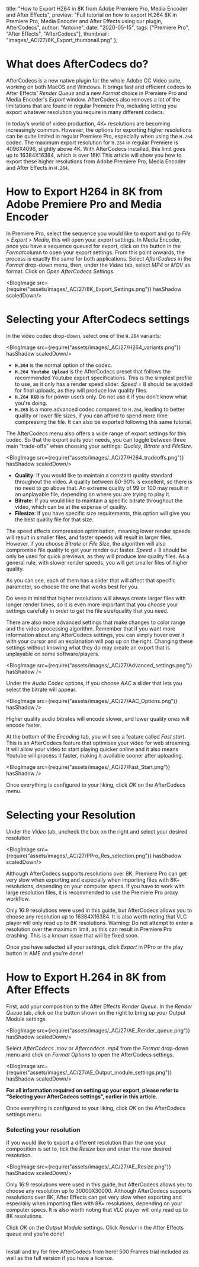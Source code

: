 
  title: "How to Export H264 in 8K from Adobe Premiere Pro, Media Encoder and After Effects",
  preview: "Full tutorial on how to export H.264 8K in Premiere Pro, Media Encoder and After Effects using our plugin, AfterCodecs",
  author: "Antoine",
  date: "2020-05-15",
  tags: ["Premiere Pro", "After Effects", "AfterCodecs"],
  thumbnail: "images/_AC/27/8K_Export_thumbnail.png"
};


# What does AfterCodecs do?

AfterCodecs is a new native plugin for the whole Adobe CC Video suite, working on both MacOS and Windows. It brings fast and efficient codecs to After Effects’ <i>Render Queue</i> and a new <i>Format</i> choice in Premiere Pro and Media Encoder's <i>Export</i> window. AfterCodecs also removes a lot of the limitations that are found in regular Premiere Pro, including letting you export whatever resolution you require in many different codecs.

In today’s world of video production, 4K+ resolutions are becoming increasingly common. However, the options for exporting higher resolutions can be quite limited in regular Premiere Pro, especially when using the <code>H.264</code> codec. 
The maximum export resolution for <code>H.264</code> in regular Premiere is 4096X4096, slightly above 4K. With AfterCodecs installed, this limit goes up to 16384X16384, which is over 16K! This article will show you how to export these higher resolutions from Adobe Premiere Pro, Media Encoder and After Effects in <code>H.264</code>.



# How to Export H264 in 8K from Adobe Premiere Pro and Media Encoder

In Premiere Pro, select the sequence you would like to export and go to <i>File</i> &gt; <i>Export</i> &gt; <i>Media</i>, this will open your export settings.
In Media Encoder, once you have a sequence queued for export, click on the button in the <i>Format</i>column to open your export settings.
From this point onwards, the process is exactly the same for both applications.
Select <i>AfterCodecs</i> in the <i>Format</i> drop-down menu, then, under the <i>Video</i> tab, select <i>MP4</i> or <i>MOV</i> as format.
Click on <i>Open AfterCodecs Settings</i>.

<BlogImage src={require("assets/images/_AC/27/8K_Export_Settings.png")} hasShadow scaledDown/>

# Selecting your AfterCodecs settings

In the video codec drop-down, select one of the <code>H.264</code> variants:

<BlogImage src={require("assets/images/_AC/27/H264_variants.png")} hasShadow scaledDown/>

* <strong><code>H.264</code></strong> is the normal option of the codec.
* <strong><code>H.264 Youtube Upload</code></strong> is the AfterCodecs preset that follows the recommended Youtube export specifications. This is the simplest profile to use, as it only has a render speed slider. <i>Speed</i> = 8 should be avoided for final uploads, as they will produce low quality files.
* <strong><code>H.264 RGB</code></strong> is for power users only. Do not use it if you don't know what you're doing.
* <strong><code>H.265</code></strong> is a more advanced codec compared to <code>H.264</code>, leading to better quality or lower file sizes, if you can afford to spend more time compressing the file. It can also be exported following this same tutorial.

The AfterCodecs menu also offers a wide range of export settings for this codec.
So that the export suits your needs, you can toggle between three main “trade-offs” when choosing your settings: <i>Quality</i>, <i>Bitrate</i> and <i>FileSize</i>.

<BlogImage src={require("assets/images/_AC/27/H264_tradeoffs.png")} hasShadow scaledDown/>

* <strong>Quality</strong>: If you would like to maintain a constant quality standard throughout the video. A quality between 80-90% is excellent, so there is no need to go above that. An extreme quality of 99 or 100 may result in an unplayable file, depending on where you are trying to play it.
* <strong>Bitrate</strong>: If you would like to maintain a specific bitrate throughout the video, which can be at the expense of quality.
* <strong>Filesize</strong>: If you have specific size requirements, this option will give you the best quality file for that size.

The speed affects compression optimisation, meaning lower render speeds will result in smaller files, and faster speeds will result in larger files. However, if you choose <i>Bitrate</i> or <i>File Size</i>, the algorithm will also compromise file quality to get your render out faster. <i>Speed</i> = 8 should be only be used for quick previews, as they will produce low quality files. As a general rule, with slower render speeds, you will get smaller files of higher quality.

As you can see, each of them has a slider that will affect that specific parameter, so choose the one that works best for you.

Do keep in mind that higher resolutions will always create larger files with longer render times, so it is even more important that you choose your settings carefully in order to get the file size/quality that you need.

There are also more advanced settings that make changes to color range and the video processing algorithm. Remember that if you want more information about any AfterCodecs settings, you can simply hover over it with your cursor and an explanation will pop up on the right. Changing these settings without knowing what they do may create an export that is unplayable on some software/players. 

<BlogImage src={require("assets/images/_AC/27/Advanced_settings.png")} hasShadow />

Under the <i>Audio Codec</i> options, if you choose <i>AAC</i> a slider that lets you select the bitrate will appear. 

<BlogImage src={require("assets/images/_AC/27/AAC_Options.png")} hasShadow />

Higher quality audio bitrates will encode slower, and lower quality ones will encode faster.

At the bottom of the <i>Encoding</i> tab, you will see a feature called <i>Fast start</i>. This is an AfterCodecs feature that optimises your video for web streaming. It will allow your video to start playing quicker online and it also means Youtube will process it faster, making it available sooner after uploading.

<BlogImage src={require("assets/images/_AC/27/Fast_Start.png")} hasShadow />

Once everything is configured to your liking, click <i>OK</i> on the AfterCodecs menu.

# Selecting your Resolution

Under the <i>Video</i> tab, uncheck the box on the right and select your desired resolution.

<BlogImage src={require("assets/images/_AC/27/PPro_Res_selection.png")} hasShadow scaledDown/>

Although AfterCodecs supports resolutions over 8K, Premiere Pro can get very slow when exporting and especially when importing files with 8K+ resolutions, depending on your computer specs. If you have to work with large resolution files, it is recommended to use the Premiere Pro proxy workflow.

Only 16:9 resolutions were used in this guide, but AfterCodecs allows you to choose any resolution up to 16384X16384. It is also worth noting that VLC player will only read up to 8K resolutions. Warning: Do not attempt to enter a resolution over the maximum limit, as this can result in Premiere Pro crashing. This is a known issue that will be fixed soon.

Once you have selected all your settings, click <i>Export</i> in PPro or the play button in AME and you’re done!

# How to Export H.264 in 8K from After Effects

First, add your composition to the After Effects <i>Render Queue</i>.
In the <i>Render Queue</i> tab, click on the button shown on the right to bring up your Output Module settings.

<BlogImage src={require("assets/images/_AC/27/AE_Render_queue.png")} hasShadow scaledDown/>

Select <i>AfterCodecs .mov</i> or <i>Aftercodecs .mp4</i> from the <i>Format</i> drop-down menu and click on <i>Format Options</i> to open the AfterCodecs settings.

<BlogImage src={require("assets/images/_AC/27/AE_Output_module_settings.png")} hasShadow scaledDown/>

<strong>For all information required on setting up your export, please refer to “Selecting your AfterCodecs settings”, earlier in this article.</strong>

Once everything is configured to your liking, click <i>OK</i> on the AfterCodecs settings menu.

### Selecting your resolution

If you would like to export a different resolution than the one your composition is set to, tick the <i>Resize</i> box and enter the new desired resolution.

<BlogImage src={require("assets/images/_AC/27/AE_Resize.png")} hasShadow scaledDown/>

Only 16:9 resolutions were used in this guide, but AfterCodecs allows you to choose any resolution up to 30000X30000. Although AfterCodecs supports resolutions over 8K, After Effects can get very slow when exporting and especially when importing files with 8K+ resolutions, depending on your computer specs.
It is also worth noting that VLC player will only read up to 8K resolutions.

Click <i>OK</i> on the <i>Output Module</i> settings.
Click <i>Render</i> in the After Effects queue and you’re done!
 

<br />
<Link href={"/AfterCodecs/Download/"}>Install and try for free AfterCodecs from here! 500 Frames trial included as well as the full version if you have a license</Link>.